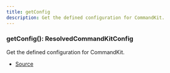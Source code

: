 ```yaml
---
title: getConfig
description: Get the defined configuration for CommandKit.
---
```



### getConfig(): ResolvedCommandKitConfig

Get the defined configuration for CommandKit.



- [Source](https://github.com/underctrl-io/commandkit/blob/e7997746676c2b18be64230c918cb998973d18b5/packages/commandkit/src/config/config.ts#L12)